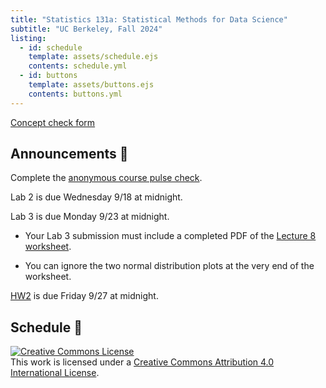 ```yaml
---
title: "Statistics 131a: Statistical Methods for Data Science"
subtitle: "UC Berkeley, Fall 2024"
listing:
  - id: schedule
    template: assets/schedule.ejs
    contents: schedule.yml
  - id: buttons
    template: assets/buttons.ejs
    contents: buttons.yml
---
```


::: {#buttons}
:::

<!-- [All information on the course website is subject to change before August 28th, 2024.] -->

<!-- ::: {.callout-note title="Welcome to Week 2"} -->
<!-- Things are picking up now. -->
<!-- ::: -->

[Concept check form](https://docs.google.com/forms/d/e/1FAIpQLScnthLeOwlfNrkCJ69LWgWnmaA-qTNcbtxrHgMmWD4LCZVNug/viewform?usp=sf_link)\

## Announcements 📣

<!-- Read the [syllabus](syllabus.qmd) in full!  -->

<!-- HW2 is due Friday 9/13 at midnight.  -->

Complete the [anonymous course pulse check](https://docs.google.com/forms/d/e/1FAIpQLSdYcmT3-jdNcEhyYtbo-5azZsVIDQdpXvezsOORSLO3SuE0UA/viewform?usp=sf_link).

Lab 2 is due Wednesday 9/18 at midnight.

Lab 3 is due Monday 9/23 at midnight.

- Your Lab 3 submission must include a completed PDF of the [Lecture 8 worksheet](https://docs.google.com/presentation/d/1N4GZYX_2g3SEXMiHFKkhC44GYm64x4NiySvLRlIK1ko/edit?usp=sharing).

- You can ignore the two normal distribution plots at the very end of the worksheet.

[HW2](assignment2.html) is due Friday 9/27 at midnight.

## Schedule 📅

<!-- For a style similar to that of [Stat 20](https://stat20.berkeley.edu/fall-2024), modify `index.qmd` to point to `assets/{schedule-alt.ejs,buttons-alt.ejs}` and to `{schedule-alt.yml,buttons-alt.yml}` and `_quarto.yml` to point to `assets/styles-alt.scss`. -->

::: {#schedule}
:::

<a rel="license" href="http://creativecommons.org/licenses/by/4.0/"><img alt="Creative Commons License" style="border-width:0" src="https://i.creativecommons.org/l/by/4.0/88x31.png" /></a><br />This work is licensed under a <a rel="license" href="http://creativecommons.org/licenses/by/4.0/">Creative Commons Attribution 4.0 International License</a>.